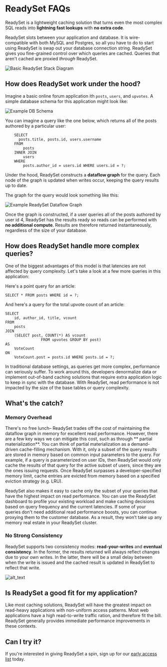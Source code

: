 # ReadySet FAQs

ReadySet is a lightweight caching solution that turns even the most complex SQL reads into **lightning fast lookups** with **no extra code**. 


ReadySet slots between your application and database. It is wire-compatible with both MySQL and Postgres, so all you have to 
do to start using ReadySet is swap out your database connection string. ReadySet gives you fine-grained control over which 
queries are cached. Queries that aren't cached are proxied *through* ReadySet.

![Basic ReadySet Stack Diagram](/rs_stack_diagram.png)

## How does ReadySet work under the hood?

Imagine a basic online forum application ith `posts`, `users`, and `upvotes`. A simple database schema for this application might look like: 

![Example DB Schema](/reddit_sql_schema.png)

You can imagine a query like the one below, which returns all of the posts authored by a particular user: 

``` SELECT 
    SELECT
      posts.title, posts.id, users.username 
    FROM 
        posts 
    INNER JOIN 
        users 
    WHERE 
        posts.author_id = users.id WHERE users.id = ?;
```

Under the hood, ReadySet constructs a **dataflow graph** for the query. Each node of the graph is updated when writes occur, keeping the query results up to date. 

The graph for the query would look something like this: 

![Example ReadySet Dataflow Graph](/rs_example_dataflow.png)


Once the graph is constructed, if a user queries all of the posts authored by user id 4, ReadySet has the results ready so reads can be performed with **no additional compute**. 
Results are therefore returned instantaneously, regardless of the size of your database.


## How does ReadySet handle more complex queries?

One of the biggest advantages of this model is that latencies are not affected by query complexity. Let's take a look at a few more queries in this application:

Here's a point query for an article:

``` SELECT 
SELECT * FROM posts WHERE id = ?;
```

And here's a query for the total upvote count of an article:

```SELECT 
SELECT
    id, author_id, title, vcount 
FROM 
    posts 
JOIN 
    (SELECT post, COUNT(*) AS vcount 
                FROM upvotes GROUP BY post)  
AS 
    VoteCount 
ON 
    VoteCount.post = posts.id WHERE posts.id = ?; 
```

In traditional database settings, as queries get more complex, performance can seriously suffer. To work around this, developers denormalize data or implement out-of-band caching solutions that require extra application logic to keep in sync with the database. 
With ReadySet, read performance is not impacted by the size of the base tables or query complexity.


## What's the catch?


### Memory Overhead

There's no free lunch– ReadySet trades off the cost of maintaining the dataflow graph in memory for excellent read performance. However, there are a few key ways we can mitigate this cost, such as
through ** partial materialization**. You can think of partial materialization as a demand-driven cache-filling mechanism. With it, only a subset of the query results are stored in memory 
based on common input parameters to the query. For example, if a query is parameterized on user IDs, then ReadySet would only cache the results of 
that query for the active subset of users, since they are the ones issuing requests. Once ReadySet surpasses a developer-specified memory limit, 
cache entries are evicted from memory based on a specified eviction strategy (e.g. LRU). 

ReadySet also makes it easy to cache only the subset of your queries that have the highest impact on read performance. You can use the ReadySet 
dashboard to profile your existing workload and make caching decisions based on query frequency and the current latencies. 
If some of your queries don't need additional read performance boosts, you can continue proxying them to the customer database. As a result, they 
won’t take up any memory real estate in your ReadySet cluster.


### No Strong Consistency 

ReadySet supports two consistency modes: **read-your-writes** and **eventual consistency**. In the former, the results returned will always reflect changes due to your own writes. 
In the latter, there will be a small delay between when the write is issued and the cached result is updated in ReadySet to reflect that write.


![alt_text](/rs_write_diagram.png)


## Is ReadySet a good fit for my application?

Like most caching solutions, ReadySet will have the greatest impact on read-heavy applications with non-uniform access patterns. 
Most web applications have a high read-to-write traffic ration, and therefore fit the bill. ReadySet generally provides immediate performance improvements 
in these contexts.

## Can I try it? 
If you're interested in giving ReadySet a spin, sign up for our [early access list](https://readysettech.typeform.com/to/ig8uZ4DS) today.